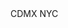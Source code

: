 
<main className=" pt-20">
  <div className="flex flex-row place-content-center ">
    <div className=" md:w-[60vw]">
      <nav aria-label="Primary navigation" className=" h-[100vh] md:px-28">
        <div className="flex flex-col justify-center gap-10 text-primary ">
          <span className="text-2xl text-start py-10">CDMX</span>
          <ListLink
            href="https://comunite-x-yu-yu-goldie-tba.boletia.com/"
            label="COMUNITE x YU YU: Goldie | '2525' = - 25%"
          />
          <span className="text-2xl text-start py-10">NYC</span>
          <ListLink
            href="https://ra.co/events/1630118?p=Raverat"
            label="TAKEN: CL.TX"
          />
        </div>
      </nav>
    </div>
  </div>
</main>
